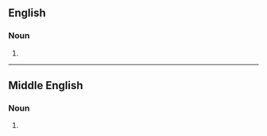 ==English==

===Noun===
{{head|en|noun form}}

# {{plural of|en|burgage}}

----

==Middle English==

===Noun===
{{head|enm|noun plural form}}

# {{plural of|enm|burgage}}